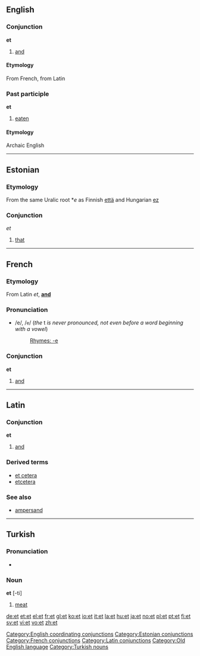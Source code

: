 ==English==
===Conjunction===
'''et'''

# [[and]]

====Etymology====
From French, from Latin
===Past participle===
'''et'''

#[[eaten]]

====Etymology====
Archaic English


----

==Estonian==
===Etymology===
From the same Uralic root *''e'' as Finnish [[että]] and Hungarian [[ez]]
===Conjunction===
''et''

# [[that]]


----

==French==

===Etymology===
From Latin ''et'', '''[[and]]'''
===Pronunciation===
*/e/, /<tt>e</tt>/ (''the'' t ''is never pronounced, not even before a word beginning with a vowel'')
*:[[Rhymes:French:-e|Rhymes: -e]]

===Conjunction===
'''et'''

#[[and]]


----

==Latin==

===Conjunction===
'''et'''

#[[and]]
{{seeCites}}

===Derived terms===
*[[et cetera]]
*[[etcetera]]

===See also===
*[[ampersand]]


----

==Turkish==
===Pronunciation===
*{{IPA|/ɛt/}}

===Noun===
'''et''' [-ti]

#[[meat]]

[[Category:English coordinating conjunctions]]
[[Category:Estonian conjunctions]]
[[Category:French conjunctions]]
[[Category:Latin conjunctions]]
[[Category:Old English language]]
[[Category:Turkish nouns]]

[[de:et]]
[[et:et]]
[[el:et]]
[[fr:et]]
[[gl:et]]
[[ko:et]]
[[io:et]]
[[it:et]]
[[la:et]]
[[hu:et]]
[[ja:et]]
[[no:et]]
[[pl:et]]
[[pt:et]]
[[fi:et]]
[[sv:et]]
[[vi:et]]
[[vo:et]]
[[zh:et]]